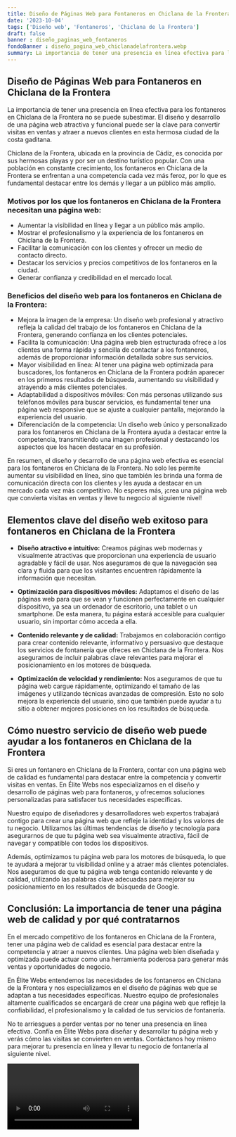 ```yaml
---
title: Diseño de Páginas Web para Fontaneros en Chiclana de la Frontera
date: '2023-10-04'
tags: ['Diseño web', 'Fontaneros', 'Chiclana de la Frontera']
draft: false
banner : diseño_paginas_web_fontaneros
fondoBanner : diseño_pagina_web_chiclanadelafrontera.webp
summary: La importancia de tener una presencia en línea efectiva para los fontaneros en Chiclana de la Frontera no se puede subestimar. El diseño y desarrollo de una página web atractiva y funcional puede ser la clave para convertir visitas en ventas y atraer a nuevos clientes en esta hermosa ciudad de la costa gaditana.
---
```


## Diseño de Páginas Web para Fontaneros en Chiclana de la Frontera

La importancia de tener una presencia en línea efectiva para los fontaneros en Chiclana de la Frontera no se puede subestimar. El diseño y desarrollo de una página web atractiva y funcional puede ser la clave para convertir visitas en ventas y atraer a nuevos clientes en esta hermosa ciudad de la costa gaditana.

Chiclana de la Frontera, ubicada en la provincia de Cádiz, es conocida por sus hermosas playas y por ser un destino turístico popular. Con una población en constante crecimiento, los fontaneros en Chiclana de la Frontera se enfrentan a una competencia cada vez más feroz, por lo que es fundamental destacar entre los demás y llegar a un público más amplio.

### Motivos por los que los fontaneros en Chiclana de la Frontera necesitan una página web:

- Aumentar la visibilidad en línea y llegar a un público más amplio.
- Mostrar el profesionalismo y la experiencia de los fontaneros en Chiclana de la Frontera.
- Facilitar la comunicación con los clientes y ofrecer un medio de contacto directo.
- Destacar los servicios y precios competitivos de los fontaneros en la ciudad.
- Generar confianza y credibilidad en el mercado local.

### Beneficios del diseño web para los fontaneros en Chiclana de la Frontera:

- Mejora la imagen de la empresa: Un diseño web profesional y atractivo refleja la calidad del trabajo de los fontaneros en Chiclana de la Frontera, generando confianza en los clientes potenciales.
- Facilita la comunicación: Una página web bien estructurada ofrece a los clientes una forma rápida y sencilla de contactar a los fontaneros, además de proporcionar información detallada sobre sus servicios.
- Mayor visibilidad en línea: Al tener una página web optimizada para buscadores, los fontaneros en Chiclana de la Frontera podrán aparecer en los primeros resultados de búsqueda, aumentando su visibilidad y atrayendo a más clientes potenciales.
- Adaptabilidad a dispositivos móviles: Con más personas utilizando sus teléfonos móviles para buscar servicios, es fundamental tener una página web responsive que se ajuste a cualquier pantalla, mejorando la experiencia del usuario.
- Diferenciación de la competencia: Un diseño web único y personalizado para los fontaneros en Chiclana de la Frontera ayuda a destacar entre la competencia, transmitiendo una imagen profesional y destacando los aspectos que los hacen destacar en su profesión.

En resumen, el diseño y desarrollo de una página web efectiva es esencial para los fontaneros en Chiclana de la Frontera. No solo les permite aumentar su visibilidad en línea, sino que también les brinda una forma de comunicación directa con los clientes y les ayuda a destacar en un mercado cada vez más competitivo. No esperes más, ¡crea una página web que convierta visitas en ventas y lleve tu negocio al siguiente nivel!

<GifSeo />

<Cta />

## Elementos clave del diseño web exitoso para fontaneros en Chiclana de la Frontera

- **Diseño atractivo e intuitivo:** Creamos páginas web modernas y visualmente atractivas que proporcionan una experiencia de usuario agradable y fácil de usar. Nos aseguramos de que la navegación sea clara y fluida para que los visitantes encuentren rápidamente la información que necesitan.

- **Optimización para dispositivos móviles:** Adaptamos el diseño de las páginas web para que se vean y funcionen perfectamente en cualquier dispositivo, ya sea un ordenador de escritorio, una tablet o un smartphone. De esta manera, tu página estará accesible para cualquier usuario, sin importar cómo acceda a ella.

- **Contenido relevante y de calidad:** Trabajamos en colaboración contigo para crear contenido relevante, informativo y persuasivo que destaque los servicios de fontanería que ofreces en Chiclana de la Frontera. Nos aseguramos de incluir palabras clave relevantes para mejorar el posicionamiento en los motores de búsqueda.

- **Optimización de velocidad y rendimiento:** Nos aseguramos de que tu página web cargue rápidamente, optimizando el tamaño de las imágenes y utilizando técnicas avanzadas de compresión. Esto no solo mejora la experiencia del usuario, sino que también puede ayudar a tu sitio a obtener mejores posiciones en los resultados de búsqueda.

## Cómo nuestro servicio de diseño web puede ayudar a los fontaneros en Chiclana de la Frontera

Si eres un fontanero en Chiclana de la Frontera, contar con una página web de calidad es fundamental para destacar entre la competencia y convertir visitas en ventas. En Élite Webs nos especializamos en el diseño y desarrollo de páginas web para fontaneros, y ofrecemos soluciones personalizadas para satisfacer tus necesidades específicas.

Nuestro equipo de diseñadores y desarrolladores web expertos trabajará contigo para crear una página web que refleje la identidad y los valores de tu negocio. Utilizamos las últimas tendencias de diseño y tecnología para asegurarnos de que tu página web sea visualmente atractiva, fácil de navegar y compatible con todos los dispositivos.

Además, optimizamos tu página web para los motores de búsqueda, lo que te ayudará a mejorar tu visibilidad online y a atraer más clientes potenciales. Nos aseguramos de que tu página web tenga contenido relevante y de calidad, utilizando las palabras clave adecuadas para mejorar su posicionamiento en los resultados de búsqueda de Google.

## Conclusión: La importancia de tener una página web de calidad y por qué contratarnos

En el mercado competitivo de los fontaneros en Chiclana de la Frontera, tener una página web de calidad es esencial para destacar entre la competencia y atraer a nuevos clientes. Una página web bien diseñada y optimizada puede actuar como una herramienta poderosa para generar más ventas y oportunidades de negocio.

En Élite Webs entendemos las necesidades de los fontaneros en Chiclana de la Frontera y nos especializamos en el diseño de páginas web que se adaptan a tus necesidades específicas. Nuestro equipo de profesionales altamente cualificados se encargará de crear una página web que refleje la confiabilidad, el profesionalismo y la calidad de tus servicios de fontanería.

No te arriesgues a perder ventas por no tener una presencia en línea efectiva. Confía en Élite Webs para diseñar y desarrollar tu página web y verás cómo las visitas se convierten en ventas. Contáctanos hoy mismo para mejorar tu presencia en línea y llevar tu negocio de fontanería al siguiente nivel.

<Video />

<CtaBot job='Fontaneros' city='Chiclana de la Frontera'/>

<Gmaps query='Chiclana de la Frontera+españa+maps' />